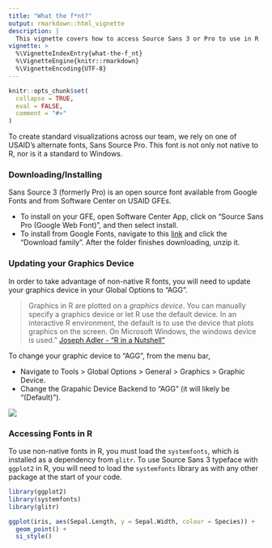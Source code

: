 ```yaml
---
title: "What the f*nt?"
output: rmarkdown::html_vignette
description: |
  This vignette covers how to access Source Sans 3 or Pro to use in R
vignette: >
  %\VignetteIndexEntry{what-the-f_nt}
  %\VignetteEngine{knitr::rmarkdown}
  %\VignetteEncoding{UTF-8}
---
```


```r
knitr::opts_chunk$set(
  collapse = TRUE,
  eval = FALSE,
  comment = "#>"
)
```

To create standard visualizations across our team, we rely on one of USAID's alternate fonts, Sans Source Pro. This font is not only not native to R, nor is it a standard to Windows.

### Downloading/Installing

Sans Source 3 (formerly Pro) is an open source font available from Google Fonts and from Software Center on USAID GFEs.

-   To install on your GFE, open Software Center App, click on "Source Sans Pro (Google Web Font)", and then select install.
-   To install from Google Fonts, navigate to this [link](https://fonts.google.com/specimen/Source+Sans+3) and click the "Download family". After the folder finishes downloading, unzip it.

### Updating your Graphics Device

In order to take advantage of non-native R fonts, you will need to update your graphics device in your Global Options to "AGG".

> Graphics in R are plotted on a *graphics device*. You can manually specify a graphics device or let R use the default device. In an interactive R environment, the default is to use the device that plots graphics on the screen. On Microsoft Windows, the windows device is used." [Joseph Adler - "R in a Nutshell"](https://www.oreilly.com/library/view/r-in-a/9781449377502/ch14s02.html)

To change your graphic device to "AGG", from the menu bar,

-   Navigate to Tools \> Global Options \> General \> Graphics \> Graphic Device.
-   Change the Grapahic Device Backend to "AGG" (it will likely be "(Default)").

![](global_options_agg.png)

### Accessing Fonts in R

To use non-native fonts in R, you must load the `systemfonts`, which is installed as a dependency from `glitr`. To use Source Sans 3 typeface with `ggplot2` in R, you will need to load the `systemfonts` library as with any other package at the start of your code.

```r
library(ggplot2)
library(systemfonts)
library(glitr)

ggplot(iris, aes(Sepal.Length, y = Sepal.Width, colour = Species)) +
  geom_point() + 
  si_style()

```
